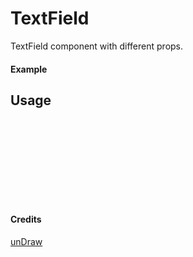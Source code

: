 
<Meta of={TextField} title="unDraw/TextField" />

# TextField

TextField component with different props.

#### Example

<Canvas of={TextField.Primary} />

## Usage

```ts
import { TextField } from "yadl-ui";

const Example = () => {
  return (
      <TextField />
  );
};

export default Example;
```

#### Credits
[unDraw](https://undraw.co/illustrations)
